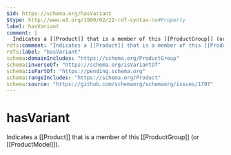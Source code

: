 ```yaml
---
$id: https://schema.org/hasVariant
$type: http://www.w3.org/1999/02/22-rdf-syntax-ns#Property
label: hasVariant
comment: |
  Indicates a [[Product]] that is a member of this [[ProductGroup]] (or [[ProductModel]]).
rdfs:comment: "Indicates a [[Product]] that is a member of this [[ProductGroup]] (or [[ProductModel]])."
rdfs:label: "hasVariant"
schema:domainIncludes: "https://schema.org/ProductGroup"
schema:inverseOf: "https://schema.org/isVariantOf"
schema:isPartOf: "https://pending.schema.org"
schema:rangeIncludes: "https://schema.org/Product"
schema:source: "https://github.com/schemaorg/schemaorg/issues/1797"
---
```


# hasVariant

Indicates a [[Product]] that is a member of this [[ProductGroup]] (or [[ProductModel]]).

